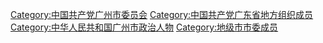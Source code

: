 [[Category:中国共产党广州市委员会|Category:中国共产党广州市委员会]]
[[Category:中国共产党广东省地方组织成员|Category:中国共产党广东省地方组织成员]]
[[Category:中华人民共和国广州市政治人物|Category:中华人民共和国广州市政治人物]]
[[Category:地级市市委成员|Category:地级市市委成员]]